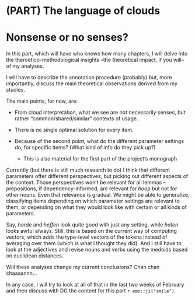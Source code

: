 # (PART) The language of clouds {-}

# Nonsense or no senses?

In this part, which will have who knows how many chapters, I will delve into the
theroetico-methodological insights --the theoretical impact, if you will-- of
my analyses.

I will have to describe the annotation procedure (probably) but, more importantly,
discuss the main theoretical observations derived from my studies.

The main points, for now, are:

- From cloud interpretation, what we see are not necessarily senses, but rather
"common/shared/similar" contexts of usage.

- There is no single optimal solution for every item.

- Because of the second point, what do the different parameter settings do,
for specific items? (What kind of info do they pick up?)
    + This is also material for the first part of the project's monograph

Currently (but there is still much research to do) I think that
different parameters offer different perspectives, but picking out different aspects
of the context.
Those perspectives won't be relevant for all lemmas --prepositions, if dependency-informed,
are relevant for *hoop* but not for other nouns. Even that relevance is gradual.
We might be able to generalize, classifying items depending on which parameter settings
are relevant to them, or depending on what they would look like with certain or all kinds
of parameters.

Say, *horde* and *heffen* look quite good with just any setting, while *haten* looks awful always.
Still, this is based on the current way of computing vectors,
which adds the type-level vectors of the tokens instead of averaging over them
(which is what I thought they did).
And I still have to look at the adjectives and revise nouns and verbs using the medoids based on
euclidean distances.

Will these analyses change my current conclusions? Chan chan chaaaannn...

In any case, I will try to look at all of that in the last two weeks of February and then
discuss with DG the content for this part `r emo::ji("smile")`.
